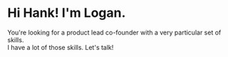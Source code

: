 # Hi Hank! I'm Logan.

You're looking for a product lead co-founder with a very particular set of skills. <br>
I have a lot of those skills. Let's talk!
